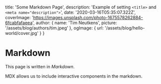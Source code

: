 
  title: 'Some Markdown Page',
  description: 'Example of setting `<title>` and `<meta name="description">`',
  date: '2020-03-16T05:35:07.322Z',
  coverImage: 'https://images.unsplash.com/photo-1675578262884-6fcabfafaeea',
  author: {
    name: 'Tim Neutkens',
    picture: '/assets/blog/authors/tim.jpeg'
  },
  ogImage: {
    url: '/assets/blog/hello-world/cover.jpg'
  }
}


# Markdown

This page is written in _Markdown_.

MDX allows us to include interactive components in the markdown.
